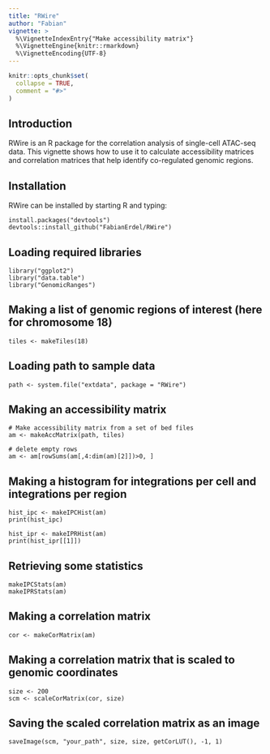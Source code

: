 ```yaml
---
title: "RWire"
author: "Fabian"
vignette: >
  %\VignetteIndexEntry{"Make accessibility matrix"}
  %\VignetteEngine{knitr::rmarkdown}
  %\VignetteEncoding{UTF-8}
---
```


```r
knitr::opts_chunk$set(
  collapse = TRUE,
  comment = "#>"
)
```

## Introduction
RWire is an R package for the correlation analysis of single-cell ATAC-seq data. This vignette shows how to use it to calculate accessibility matrices and correlation matrices that help identify co-regulated genomic regions.

## Installation
RWire can be installed by starting R and typing:
```
install.packages("devtools")
devtools::install_github("FabianErdel/RWire")
```

## Loading required libraries
```
library("ggplot2")
library("data.table")
library("GenomicRanges")
```

## Making a list of genomic regions of interest (here for chromosome 18)
```
tiles <- makeTiles(18)
```

## Loading path to sample data
```
path <- system.file("extdata", package = "RWire")
```

## Making an accessibility matrix
```
# Make accessibility matrix from a set of bed files
am <- makeAccMatrix(path, tiles)

# delete empty rows
am <- am[rowSums(am[,4:dim(am)[2]])>0, ]
```

## Making a histogram for integrations per cell and integrations per region
```
hist_ipc <- makeIPCHist(am)
print(hist_ipc)

hist_ipr <- makeIPRHist(am)
print(hist_ipr[[1]])
```

## Retrieving some statistics
```
makeIPCStats(am)
makeIPRStats(am)
```

## Making a correlation matrix
```
cor <- makeCorMatrix(am)
```

## Making a correlation matrix that is scaled to genomic coordinates
```
size <- 200
scm <- scaleCorMatrix(cor, size)
```

## Saving the scaled correlation matrix as an image
```
saveImage(scm, "your_path", size, size, getCorLUT(), -1, 1)
```

